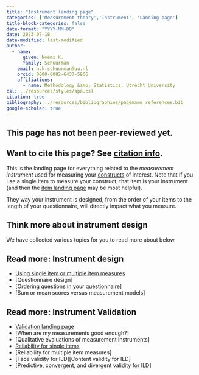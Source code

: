 ```yaml
---
title: "Instrument landing page"
categories: ['Measurement theory','Instrument', 'Landing page']
title-block-categories: false
date-format: "YYYY-MM-DD"
date: 2023-07-18
date-modified: last-modified
author:
  - name:
      given: Noémi K.
      family: Schuurman
    email: n.k.schuurman@uu.nl
    orcid: 0000-0002-6437-5966
    affiliations:
      - name: Methodology &amp; Statistics, Utrecht University
csl: ../resources/styles/apa.csl
citation: true
bibliography: ../resources/bibliographies/pagename_references.bib
google-scholar: true
---
```


::: callout-caution
## This page has not been peer-reviewed yet.
:::

::: callout-note
## Want to cite this page? See [citation info](instrument.html#citation).
:::

This is the landing page for everything related to the <i> measurement instrument </i> used for measuring your [constructs](../your-study/constructs.qmd) of interest. Note that if you use a single item to measure your construct, that item is your instrument (and then the [item landing page](item.qmd) may be most helpful).

They way your instrument is designed, from the order of your items to the length of your questionnaire, will directly impact what you measure. 

## Think more about instrument design

We have collected various topics for you to read more about below.

::: {.callout-note collapse="false"}

## Read more: Instrument design

-   [Using single item or multiple item measures](instrument/single-item-multiple-item-measures.qmd)
-   [Questionnaire design]
-   [Ordering questions in your questionnaire]
-   [Sum or mean scores versus measurement models]


:::

::: {.callout-note collapse="false"}

## Read more: Instrument Validation
-   [Validation landing page](validation.qmd)
-   [When are my measurements good enough?]
-   [Qualitative evaluations of measurement instruments]
-   [Reliability for single items](validation/reliability-single-item-measures.qmd)
-   [Reliability for multiple item measures]
-   [Face validity for ILD][Content validity for ILD]
-   [Predictive, convergent, and divergent validity for ILD]

:::


```{=html}
<!--
# Related pages

-   [Measurement coverage, time span, & granularity.](/TScale_MeasCoverage.html)

-   [Measuring and Relating Multiple Constructs Measured at Different Timescales](/TScale_RelatingConstructs.html)

-   [Capturing Regime Switches](/TScale_Switches.html)

-   [Event-Relations in ILD Measurement](/EventRelations.html)

-   [Measurement Burst Designs]
-->
```
